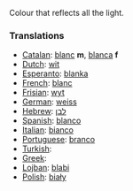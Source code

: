 Colour that reflects all the light.

===Translations===

* [[Catalan]]: [[blanc]] '''m''', [[blanca]] '''f'''
* [[Dutch]]: [[wit]]
* [[Esperanto]]: [[blanka]]
* [[French]]: [[blanc]]
* [[Frisian]]: [[wyt]]
* [[German]]: [[weiss]]
* [[Hebrew]]: [[לבן]]
* [[Spanish]]: [[blanco]]
* [[Italian]]: [[bianco]]
* [[Portuguese]]: [[branco]]
* [[Turkish]]: [[]]
* [[Greek]]: [[]]
* [[Lojban]]: [[blabi]]
* [[Polish]]: [[biały]]